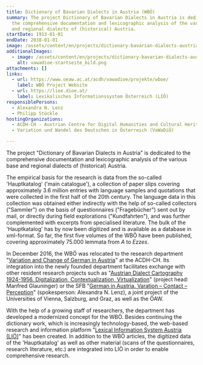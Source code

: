 ```yaml
---
title: Dictionary of Bavarian Dialects in Austria (WBÖ)
summary: The project Dictionary of Bavarian Dialects in Austria is dedicated to
  the comprehensive documentation and lexicographic analysis of the various base
  and regional dialects of (historical) Austria.
startDate: 1913-01-01
endDate: 2038-01-01
image: /assets/content/en/projects/dictionary-bavarian-dialects-austria-wboe/wboelogo_800px_transp2.png
additionalImages:
  - image: /assets/content/en/projects/dictionary-bavarian-dialects-austria-wboe/additionalImages/vawadioe-startseite_bild.png
    alt: vawadioe-startseite_bild.png
attachments: []
links:
  - url: https://www.oeaw.ac.at/acdh/vawadioe/projekte/wboe/
    label: WBÖ Project Website
  - url: https://lioe.dioe.at/
    label: Lexikalisches Informationssystem Österreich (LIÖ)
responsiblePersons:
  - Alexandra N. Lenz
  - Philipp Stöckle
hostingOrganizations:
  - ACDH-CH - Austrian Centre for Digital Humanities and Cultural Heritage
  - Variation und Wandel des Deutschen in Österreich (VaWaDiÖ)

---
```

The project "Dictionary of Bavarian Dialects in Austria" is dedicated to the comprehensive documentation and lexicographic analysis of the various base and regional dialects of (historical) Austria.

The empirical basis for the research is data from the so-called 'Hauptkatalog' ('main catalogue'), a collection of paper slips covering approximately 3.6 million entries with language samples and quotations that were collected in the first half of the 20th century. The language data in this collection was obtained either indirectly with the help of so-called collectors ("Sammler") on the basis of questionnaires ("Fragebücher") sent out by mail, or directly during field explorations ("Kundfahrten"), and was further complemented with excerpts from specialised literature. The bulk of the 'Hauptkatalog' has by now been digitized and is available as a database in xml-format. So far, the first five volumes of the WBÖ have been published, covering approximately 75.000 lemmata from _A_ to _Ezzes_.

In December 2016, the WBÖ was relocated to the research department "[Variation and Change of German in Austria](https://www.oeaw.ac.at/acdh/vawadioe/die-abteilung)" at the ACDH-CH. Its integration into the newly founded department facilitates exchange with other resident research projects such as "[Austrian Dialect Cartography 1924-1956. Digitalization, Contextualization, Virtualization](https://diauma.acdh.oeaw.ac.at/)" (project head: Manfred Glauninger) or the SFB "[German in Austria. Varation – Contact – Perception](https://dioe.at/)" (spokesperson: Alexandra N. Lenz), a joint project of the Universities of Vienna, Salzburg, and Graz, as well as the ÖAW.

With the help of a growing staff of researchers, the department has developed a modernized concept for the WBÖ. Besides continuing the dictionary work, which is increasingly technology-based, the web-based research and information platform "[Lexical Information System Austria (LIÖ)](https://lioe.dioe.at/)" has been created. In addition to the WBÖ articles, the digitized data of the 'Hauptkatalog' as well as other material (scans of the questionnaires, research literature, etc.) are integrated into LIÖ in order to enable comprehensive research.
